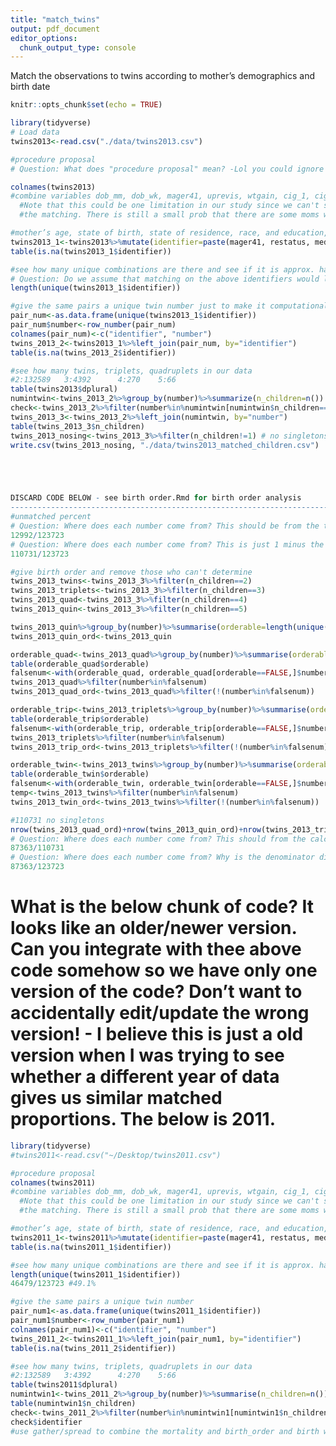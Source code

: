 ```yaml
---
title: "match_twins"
output: pdf_document
editor_options: 
  chunk_output_type: console
---
```


Match the observations to twins according to mother's demographics and birth date 

```r
knitr::opts_chunk$set(echo = TRUE)
```

```r
library(tidyverse)
# Load data
twins2013<-read.csv("./data/twins2013.csv")
```

```r
#procedure proposal
# Question: What does "procedure proposal" mean? -Lol you could ignore this. Was a note for myself since I wrote the procedure first and then wrote the code the next day.

colnames(twins2013)
#combine variables dob_mm, dob_wk, mager41, uprevis, wtgain, cig_1, cig_2, cig_3
  #Note that this could be one limitation in our study since we can't say for sure 100% that we are absolutely right about 
  #the matching. There is still a small prob that there are some moms will have the same values for all those variables.

#mother’s age, state of birth, state of residence, race, and education, marital status of the parents, father’s age, father’s education, and the month in which prenatal care began
twins2013_1<-twins2013%>%mutate(identifier=paste(mager41, restatus, meduc, mracerec, mar, fagerec11, precare, uprevis, cig_1, cig_2, cig_3, dob_mm, dob_wk, fracerec, wtgain, sep=", "))
table(is.na(twins2013_1$identifier))

#see how many unique combinations are there and see if it is approx. half of the obs
# Question: Do we assume that matching on the above identifiers would lead to approx half of the obs because matching would lead to twins (2 entries/rows)? -no we kept the original structure that one row is one kid. The pair could be identified by `number`. 
length(unique(twins2013_1$identifier)) 

#give the same pairs a unique twin number just to make it computationally easier for later steps
pair_num<-as.data.frame(unique(twins2013_1$identifier))
pair_num$number<-row_number(pair_num)
colnames(pair_num)<-c("identifier", "number")
twins_2013_2<-twins2013_1%>%left_join(pair_num, by="identifier")
table(is.na(twins_2013_2$identifier))

#see how many twins, triplets, quadruplets in our data
#2:132589   3:4392      4:270    5:66
table(twins2013$dplural)
numintwin<-twins_2013_2%>%group_by(number)%>%summarize(n_children=n())
check<-twins_2013_2%>%filter(number%in%numintwin[numintwin$n_children==6 ,1]$number)
twins_2013_3<-twins_2013_2%>%left_join(numintwin, by="number")
table(twins_2013_3$n_children)
twins_2013_nosing<-twins_2013_3%>%filter(n_children!=1) # no singletons
write.csv(twins_2013_nosing, "./data/twins2013_matched_children.csv")





DISCARD CODE BELOW - see birth order.Rmd for birth order analysis
-------------------------------------------------------------------------------------------------------------------------------------------------------------------
#unmatched percent
# Question: Where does each number come from? This should be from the table above in line 49
12992/123723
# Question: Where does each number come from? This is just 1 minus the fraction above. I was too lazy doing the calculation myself lol
110731/123723

#give birth order and remove those who can't determine
twins_2013_twins<-twins_2013_3%>%filter(n_children==2)
twins_2013_triplets<-twins_2013_3%>%filter(n_children==3)
twins_2013_quad<-twins_2013_3%>%filter(n_children==4)
twins_2013_quin<-twins_2013_3%>%filter(n_children==5)

twins_2013_quin%>%group_by(number)%>%summarise(orderable=length(unique(lbo))==5)
twins_2013_quin_ord<-twins_2013_quin

orderable_quad<-twins_2013_quad%>%group_by(number)%>%summarise(orderable=length(unique(lbo))==4)
table(orderable_quad$orderable)
falsenum<-with(orderable_quad, orderable_quad[orderable==FALSE,]$number)
twins_2013_quad%>%filter(number%in%falsenum)
twins_2013_quad_ord<-twins_2013_quad%>%filter(!(number%in%falsenum))

orderable_trip<-twins_2013_triplets%>%group_by(number)%>%summarise(orderable=length(unique(lbo))==3)
table(orderable_trip$orderable)
falsenum<-with(orderable_trip, orderable_trip[orderable==FALSE,]$number)
twins_2013_triplets%>%filter(number%in%falsenum)
twins_2013_trip_ord<-twins_2013_triplets%>%filter(!(number%in%falsenum))

orderable_twin<-twins_2013_twins%>%group_by(number)%>%summarise(orderable=length(unique(lbo))==2)
table(orderable_twin$orderable)
falsenum<-with(orderable_twin, orderable_twin[orderable==FALSE,]$number)
temp<-twins_2013_twins%>%filter(number%in%falsenum)
twins_2013_twin_ord<-twins_2013_twins%>%filter(!(number%in%falsenum))

#110731 no singletons
nrow(twins_2013_quad_ord)+nrow(twins_2013_quin_ord)+nrow(twins_2013_trip_ord)+nrow(twins_2013_twin_ord)
# Question: Where does each number come from? This should from the calculation above indicate the proportion of pairs that has order information out of matched pais.
87363/110731
# Question: Where does each number come from? Why is the denominator different from the above line of code? I was comparing the proportion of matched pairs of the number of twins, triplets that the dplural variable in the data tells us while the above is of the number of pairs that we matched
87363/123723

```

# What is the below chunk of code? It looks like an older/newer version. Can you integrate with thee above code somehow so we have only one version of the code? Don't want to accidentally edit/update the wrong version! - I believe this is just a old version when I was trying to see whether a different year of data gives us similar matched proportions. The below is 2011.
```r
library(tidyverse)
#twins2011<-read.csv("~/Desktop/twins2011.csv")
```

```r
#procedure proposal
colnames(twins2011)
#combine variables dob_mm, dob_wk, mager41, uprevis, wtgain, cig_1, cig_2, cig_3
  #Note that this could be one limitation in our study since we can't say for sure 100% that we are absolutely right about 
  #the matching. There is still a small prob that there are some moms will have the same values for all those variables.

#mother’s age, state of birth, state of residence, race, and education, marital status of the parents, father’s age, father’s education, and the month in which prenatal care began
twins2011_1<-twins2011%>%mutate(identifier=paste(mager41, restatus, meduc, mracerec, mar, fagerec11, precare, dplural, uprevis, cig_1, cig_2, cig_3, dob_mm, dob_wk, fracerec, wtgain, sep=", "))
table(is.na(twins2011_1$identifier))

#see how many unique combinations are there and see if it is approx. half of the obs
length(unique(twins2011_1$identifier)) 
46479/123723 #49.1%

#give the same pairs a unique twin number
pair_num1<-as.data.frame(unique(twins2011_1$identifier))
pair_num1$number<-row_number(pair_num1)
colnames(pair_num1)<-c("identifier", "number")
twins_2011_2<-twins2011_1%>%left_join(pair_num1, by="identifier")
table(is.na(twins_2011_2$identifier))

#see how many twins, triplets, quadruplets in our data
#2:132589   3:4392      4:270    5:66
table(twins2011$dplural)
numintwin1<-twins_2011_2%>%group_by(number)%>%summarise(n_children=n())
table(numintwin1$n_children)
check<-twins_2011_2%>%filter(number%in%numintwin1[numintwin1$n_children==1,1]$number)
check$identifier
#use gather/spread to combine the mortality and birth_order and birth weight info





```

